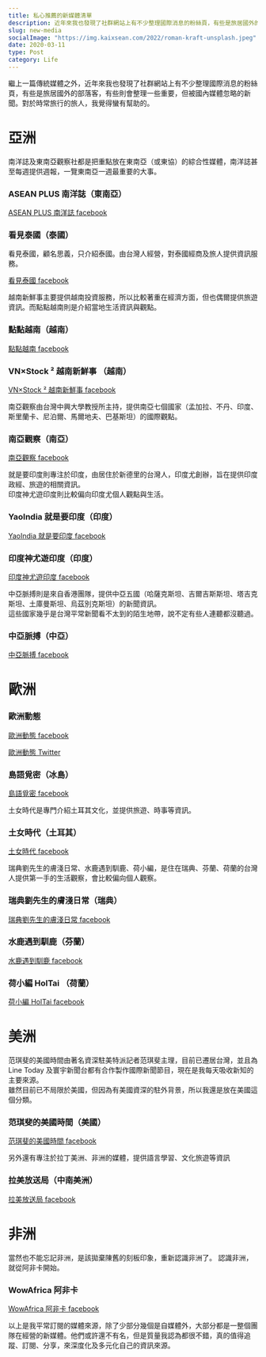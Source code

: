 ```yaml
---
title: 私心推薦的新媒體清單
description: 近年來我也發現了社群網站上有不少整理國際消息的粉絲頁，有些是旅居國外的部落客，有些則會整理一些重要，但被國內媒體忽略的新聞。對於時常旅行的旅人，我覺得蠻有幫助的。
slug: new-media
socialImage: "https://img.kaixsean.com/2022/roman-kraft-unsplash.jpeg"
date: 2020-03-11
type: Post
category: Life
--- 
```

繼上一篇傳統媒體之外，近年來我也發現了社群網站上有不少整理國際消息的粉絲頁，有些是旅居國外的部落客，有些則會整理一些重要，但被國內媒體忽略的新聞。對於時常旅行的旅人，我覺得蠻有幫助的。

# 亞洲

南洋誌及東南亞觀察社都是把重點放在東南亞（或東協）的綜合性媒體，南洋誌甚至每週提供週報，一覽東南亞一週最重要的大事。

### ASEAN PLUS 南洋誌（東南亞）

[ASEAN PLUS 南洋誌 facebook](https://www.facebook.com/AseanPlusJournal/)

### 看見泰國（泰國）

看見泰國，顧名思義，只介紹泰國。由台灣人經營，對泰國經商及旅人提供資訊服務。

[看見泰國 facebook](https://www.facebook.com/visionthai/)

越南新鮮事主要提供越南投資服務，所以比較著重在經濟方面，但也偶爾提供旅遊資訊。而點點越南則是介紹當地生活資訊與觀點。

### 點點越南（越南）

[點點越南 facebook](https://www.facebook.com/click.simplelife/)

### VN×Stock ² 越南新鮮事 （越南）

[VN×Stock ² 越南新鮮事 facebook](https://www.facebook.com/VNStock-²-越南新鮮事-2258350741076492)

南亞觀察由台灣中興大學教授所主持，提供南亞七個國家（孟加拉、不丹、印度、斯里蘭卡、尼泊爾、馬爾地夫、巴基斯坦）的國際觀點。

### 南亞觀察（南亞）

[南亞觀察 facebook](https://www.facebook.com/sawintaiwan/)

就是要印度則專注於印度，由居住於新德里的台灣人，印度尤創辦，旨在提供印度政經、旅遊的相關資訊。  
印度神尤遊印度則比較偏向印度尤個人觀點與生活。

### YaoIndia 就是要印度（印度）
[YaoIndia 就是要印度 facebook](https://www.facebook.com/yaoindia/)

### 印度神尤遊印度（印度）
[印度神尤遊印度 facebook](https://www.facebook.com/yoyoindia2013/)

中亞脈搏則是來自香港團隊，提供中亞五國（哈薩克斯坦、吉爾吉斯斯坦、塔吉克斯坦、土庫曼斯坦、烏茲別克斯坦）的新聞資訊。  
這些國家幾乎是台灣平常新聞看不太到的陌生地帶，說不定有些人連聽都沒聽過。

### 中亞脈搏（中亞）

[中亞脈搏 facebook](https://www.facebook.com/CentralAsiaPulse/)

# 歐洲

### 歐洲動態

[歐洲動態 facebook](https://www.facebook.com/europechinese/)

[歐洲動態 Twitter](https://twitter.com/europechinese)

### 島語覓密（冰島）

[島語覓密 facebook](https://zh-tw.facebook.com/unlockiceland/)

土女時代是專門介紹土耳其文化，並提供旅遊、時事等資訊。

### 土女時代（土耳其）

[土女時代 facebook](https://www.facebook.com/turkkizlaritw/)

瑞典劉先生的膚淺日常、水鹿遇到馴鹿、荷小編，是住在瑞典、芬蘭、荷蘭的台灣人提供第一手的生活觀察，會比較偏向個人觀察。

### 瑞典劉先生的膚淺日常（瑞典）

[瑞典劉先生的膚淺日常 facebook](https://www.facebook.com/SwedenTaiwan/)

### 水鹿遇到馴鹿（芬蘭）

[水鹿遇到馴鹿 facebook](https://www.facebook.com/deerporo/)

### 荷小編 HolTai （荷蘭）

[荷小編 HolTai facebook](https://www.facebook.com/TaiHollan/)

# 美洲

范琪斐的美國時間由著名資深駐美特派記者范琪斐主理，目前已遷居台灣，並且為 Line Today 及寰宇新聞台都有合作製作國際新聞節目，現在是我每天吸收新知的主要來源。  
雖然目前已不局限於美國，但因為有美國資深的駐外背景，所以我還是放在美國這個分類。

### 范琪斐的美國時間（美國）

[范琪斐的美國時間 facebook](https://www.facebook.com/fanamericantime/)

另外還有專注於拉丁美洲、非洲的媒體，提供語言學習、文化旅遊等資訊

### 拉美放送局（中南美洲）

[拉美放送局 facebook](https://www.facebook.com/vivalatinotw/)

# 非洲

當然也不能忘記非洲，是該拋棄陳舊的刻板印象，重新認識非洲了。
認識非洲，就從阿非卡開始。

### WowAfrica 阿非卡

[WowAfrica 阿非卡 facebook](https://www.facebook.com/wowafrica.tw/)

以上是我平常訂閱的媒體來源，除了少部分幾個是自媒體外，大部分都是一整個團隊在經營的新媒體。他們或許還不有名，但是質量我認為都很不錯，真的值得追蹤、訂閱、分享，來深度化及多元化自己的資訊來源。